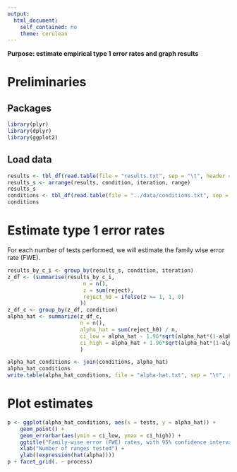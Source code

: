 ```yaml
---
output:
  html_document:
    self_contained: no
    theme: cerulean
---
```

__Purpose: estimate empirical type 1 error rates and graph results__

# Preliminaries

## Packages
```r
library(plyr)
library(dplyr)
library(ggplot2)
```

## Load data
```r
results <- tbl_df(read.table(file = "results.txt", sep = "\t", header = TRUE))
results_s <- arrange(results, condition, iteration, range)
results_s
conditions <- tbl_df(read.table(file = "../data/conditions.txt", sep = "\t", header = TRUE))
conditions
```

# Estimate type 1 error rates
For each number of tests performed, we will estimate the family wise error rate (FWE).
```r
results_by_c_i <- group_by(results_s, condition, iteration)
z_df <- (summarise(results_by_c_i,
                        n = n(),
                        z = sum(reject),
                        reject_h0 = ifelse(z >= 1, 1, 0)
                       ))
z_df_c <- group_by(z_df, condition)
alpha_hat <- summarize(z_df_c,
                       n = n(),
                       alpha_hat = sum(reject_h0) / n,
                       ci_low = alpha_hat - 1.96*sqrt(alpha_hat*(1-alpha_hat)/n),
                       ci_high = alpha_hat + 1.96*sqrt(alpha_hat*(1-alpha_hat)/n)
                       )

alpha_hat_conditions <- join(conditions, alpha_hat)
alpha_hat_conditions
write.table(alpha_hat_conditions, file = "alpha-hat.txt", sep = "\t", row.names = FALSE)
```

# Plot estimates
```r
p <- ggplot(alpha_hat_conditions, aes(x = tests, y = alpha_hat)) +
    geom_point() +
    geom_errorbar(aes(ymin = ci_low, ymax = ci_high)) +
    ggtitle("Family-wise error (FWE) rates, with 95% confidence intervals") +
    xlab("Number of ranges tested") +
    ylab((expression(hat(alpha))))
p + facet_grid(. ~ process)
```